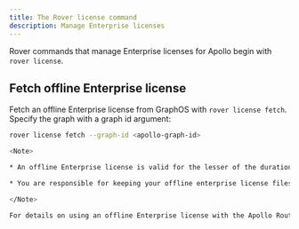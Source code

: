 ```yaml
---
title: The Rover license command
description: Manage Enterprise licenses 
---
```


Rover commands that manage Enterprise licenses for Apollo begin with `rover license`.

## Fetch offline Enterprise license 

Fetch an offline Enterprise license from GraphOS with `rover license fetch`. Specify the graph with a graph id argument: 

```bash
rover license fetch --graph-id <apollo-graph-id>

<Note>

* An offline Enterprise license is valid for the lesser of the duration of your contract with Apollo, or one year, with an added grace period of 28 days. 

* You are responsible for keeping your offline enterprise license files up to date within your infrastructure.

</Note>

For details on using an offline Enterprise license with the Apollo Router, see TBD.

